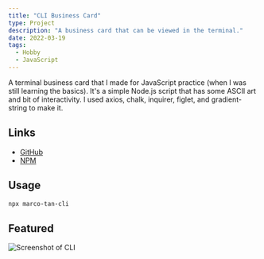 ```yaml
---
title: "CLI Business Card"
type: Project
description: "A business card that can be viewed in the terminal."
date: 2022-03-19
tags:
  - Hobby
  - JavaScript
---
```


A terminal business card that I made for JavaScript practice (when I was still learning the basics). It's a simple Node.js script that has some ASCII art and bit of interactivity. I used axios, chalk, inquirer, figlet, and gradient-string to make it.

## Links

- [GitHub](https://github.com/IonicArgon/cli)
- [NPM](https://www.npmjs.com/package/marco-tan-cli)

## Usage

```bash
npx marco-tan-cli
```

## Featured

![Screenshot of CLI](/projects/cli/cli.png)
